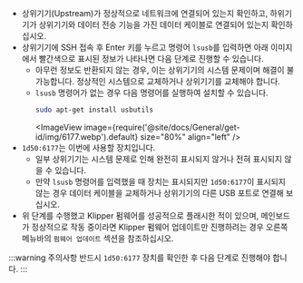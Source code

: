 * 상위기기(Upstream)가 정상적으로 네트워크에 연결되어 있는지 확인하고, 하위기기가 상위기기와 데이터 전송 기능을 가진 데이터 케이블로 연결되어 있는지 확인하십시오.
* 상위기기에 SSH 접속 후 Enter 키를 누르고 명령어 `lsusb`를 입력하면 아래 이미지에서 빨간색으로 표시된 정보가 나타나면 다음 단계로 진행할 수 있습니다.
    * 아무런 정보도 반환되지 않는 경우, 이는 상위기기의 시스템 문제이며 해결이 불가능합니다. 정상적인 시스템으로 교체하거나 상위기기를 교체해야 합니다.
    * `lsusb` 명령어가 없는 경우 다음 명령어를 실행하여 설치할 수 있습니다.
        ```bash
        sudo apt-get install usbutils
        ```
        <ImageView image={require('@site/docs/General/get-id/img/6177.webp').default} size="80%" align="left" /> 
* `1d50:6177`는 이번에 사용할 장치입니다.
    * 일부 상위기기는 시스템 문제로 인해 완전히 표시되지 않거나 전혀 표시되지 않을 수 있습니다.
    * 만약 `lsusb` 명령어를 입력했을 때 장치는 표시되지만 `1d50:6177`이 표시되지 않는 경우 데이터 케이블을 교체하거나 상위기기의 다른 USB 포트로 연결해 보십시오.
* 위 단계를 수행했고 Klipper 펌웨어를 성공적으로 플래시한 적이 있으며, 메인보드가 정상적으로 작동 중이라면 Klipper 펌웨어 업데이트만 진행하려는 경우 오른쪽 메뉴바의 `펌웨어 업데이트` 섹션을 참조하십시오.

:::warning 주의사항
   반드시 `1d50:6177` 장치를 확인한 후 다음 단계로 진행해야 합니다.
:::

